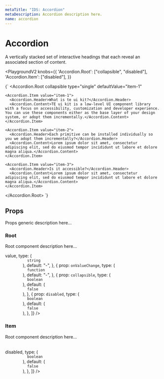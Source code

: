 ```yaml
---
metaTitle: "IDS: Accordion"
metaDescription: Accordion description here.
name: accordion
---
```


# Accordion

<Description>
  A vertically stacked set of interactive headings that each reveal an
  associated section of content.
</Description>

<PlaygroundV2
  knobs={{
    'Accordion.Root': ["collapsible", "disabled"],
    'Accordion.Item': ["disabled"],
  }}
>
  {`
  <Accordion.Root
    collapsible
    type="single"
    defaultValue="item-1"
  >
    <Accordion.Item value="item-1">
      <Accordion.Header>What is te ui kit?</Accordion.Header>
      <Accordion.Content>TE ui kit is a low-level UI component library with a focus on accessibility, customization and developer experience. You can use these components either as the base layer of your design system, or adopt them incrementally.</Accordion.Content>
    </Accordion.Item>

    <Accordion.Item value="item-2">
      <Accordion.Header>Each primitive can be installed individually so you we adopt them incrementally?</Accordion.Header>
      <Accordion.Content>Lorem ipsum dolor sit amet, consectetur adipiscing elit, sed do eiusmod tempor incididunt ut labore et dolore magna aliqua.</Accordion.Content>
    </Accordion.Item>

    <Accordion.Item value="item-3">
      <Accordion.Header>Is it accessible?</Accordion.Header>
      <Accordion.Content>Lorem ipsum dolor sit amet, consectetur adipiscing elit, sed do eiusmod tempor incididunt ut labore et dolore magna aliqua.</Accordion.Content>
    </Accordion.Item>

  </Accordion.Root>
  `}

</PlaygroundV2>

## Props

Props generic description here...

### Root

Root component description here...

<Table
  header={[
    {
      key: "prop",
      title: "Prop",
      className: "w-[45%]",
    },
    {
      key: "type",
      title: "Type",
      className: "w-[27.5%]",
    },
    {
      key: "default",
      title: "Default",
      className: "w-[27.5%]",
    },
  ]}
  data={[
    {
      prop: <Code>value</Code>,
      type: (
        <Code type="secondary" copyable={false}>
          string
        </Code>
      ),
      default: "-",
    },
    {
      prop: <Code>onValueChange</Code>,
      type: (
        <Code type="secondary" copyable={false}>
          function
        </Code>
      ),
      default: "-",
    },
    {
      prop: <Code>collapsible</Code>,
      type: (
        <Code type="secondary" copyable={false}>
          boolean
        </Code>
      ),
      default: (
        <Code type="secondary" copyable={false}>
          false
        </Code>
      ),
    },
    {
      prop: <Code>disabled</Code>,
      type: (
        <Code type="secondary" copyable={false}>
          boolean
        </Code>
      ),
      default: (
        <Code type="secondary" copyable={false}>
          false
        </Code>
      ),
    },
  ]}
/>

### Item

Root component description here...

<Table
  header={[
    {
      key: "prop",
      title: "Prop",
      className: "w-[45%]",
    },
    {
      key: "type",
      title: "Type",
      className: "w-[27.5%]",
    },
    {
      key: "default",
      title: "Default",
      className: "w-[27.5%]",
    },
  ]}
  data={[
    {
      prop: <Code>disabled</Code>,
      type: (
        <Code type="secondary" copyable={false}>
          boolean
        </Code>
      ),
      default: (
        <Code type="secondary" copyable={false}>
          false
        </Code>
      ),
    },
  ]}
/>
